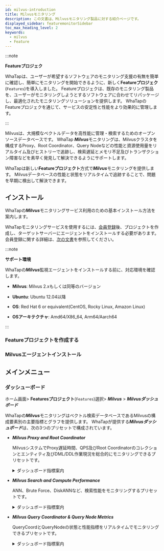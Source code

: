 ```yaml
---
id: milvus-introduction
title: Milvusモニタリング
description: この文書は、Milvusモニタリング製品に対する紹介ページです。
displayed_sidebar: featuremonitorSidebar
toc_max_heading_level: 2
keywords:
  - milvus
  - Feature
---
```



:::note

**Featureプロジェク**<ScrollToLink anchor='feature-project' />

WhaTapは、ユーザーが希望するソフトウェアのモニタリング支援の有無を簡単に確認し、簡単にモニタリングを開始できるように、新しく**Featureプロジェク**(<code class='Features'>Features</code>)を導入しました。 Featureプロジェクは、既存のモニタリング製品を、ユーザーがモニタリングしようとするソフトウェアに合わせてリパッケージし、最適化されたモニタリングソリューションを提供します。 WhaTapのFeatureプロジェクを通じて、サービスの安定性と性能をより効果的に管理します。 

:::

Milvusは、大規模なベクトルデータを高性能に管理・検索するためのオープンソースデータベースです。 WhaTap ***Milvus***モニタリングは、Milvusクラスタを構成するProxy、Root Coordinator、Query Nodeなどの性能と資源使用量をリアルタイム及びヒストリーで追跡し、検索遅延とメモリ不足及びトランザクション障害などを素早く発見して解決できるようにサポートします。

WhaTapは新しい**Featureプロジェクト**方式で***Milvus***モニタリングを提供します。 Milvusデータベースの性能と状態をリアルタイムで追跡することで、問題を早期に検出して解決できます。

## インストール

WhaTapの***Milvus***モニタリングサービス利用のための基本インストール方法を案内します。 

WhaTapモニタリングサービスを使用するには、[会員登録](https://www.whatap.io/ja/signup/)後、プロジェクトを作成し、ターゲットサーバーにエージェントをインストールする必要があります。 会員登録に関する詳細は、[次の文書](../account/account-manage)を参照してください。 

:::note 

**サポート環境**<ScrollToLink anchor='milvus-supported-env' />

WhaTapの***Milvus***監視エージェントをインストールする前に、対応環境を確認します。 

- **Milvus**: Milvus 2.xもしくは同等のバージョン

- **Ubuntu**: Ubuntu 12.04以降

- **OS**: Red Hat 6 or equivalent(CentOS, Rocky Linux, Amazon Linux)

- **OSアーキテクチャ**: Amd64/X86_64, Arm64/Aarch64

:::

### Featureプロジェクトを作成する


<Createprojectv2 />

### Milvusエージェントインストール

<InstallFeature name='Milvus 에이전트 설치' />

## メインメニュー

### ダッシューボード

ホーム画面&gt; **Featuresプロジェクト**(<code class='Features'>Features</code>)選択&gt; ***Milvus*** &gt; ***Milvusダッシュボード***

WhaTapの***Milvus***モニタリングはベクトル検索データベースであるMilvusの構成要素別の主要指標とグラフを提供します。 WhaTapが提供する***Milvusダッシュボード***は、次の3つのプリセットで構成されています。

- ***Milvus Proxy and Root Coordinator***

  MilvusシステムでProxy遅延時間、QPS及びRoot Coordinatorのコレクションとエンティティ及びDML/DDL作業現況を総合的にモニタリングできるプリセットです。

  <details>
  <summary>ダッシュボード指標案内</summary>

  #### ***Proxyモニタリング***

  - **Latency及びリクエストイベント**

    プロキシで処理されるリクエストの遅延時間をヒストグラムで視覚化し、1秒当たりのリクエスト数(QPS)などを確認できます。

  - **プロセス状態**

    Milvus ProxyのCPU及びメモリ使用量を時系列グラフで表示し、システムリソースの状態を把握します。

  #### ***Root Coordinatorモニタリング***

  - **コレクション及びエンターテインメント情報**

    現在稼働しているコレクションとエンティティの数を使用して、データベースの規模を確認します。

  - **DML及びDDL作業**

    Insert、DeleteなどDML作業とCreate、DropなどDDL作業の処理状況を視覚化して作業頻度を把握します。

  - **ストリーム及びメッセージチャネル**

    データストリーム及びメッセージチャネル数を追跡して、Milvus内部のデータフローを確認します。

  </details>

- ***Milvus Search and Compute Performance***

  ANN、Brute Force、DiskANNなど、検索性能をモニタリングするプリセットです。

  <details>
  <summary>ダッシュボード指標案内</summary>

  #### ***Approximate Nearest Neighbor (ANN) Metrics***

  - **検索リクエスト遅延時間**

    ANN検索の遅延時間をヒストグラム形式で確認して、検索性能を分析します。 

  - **検索リクエスト数(QPS)及び総遅延時間**

    1秒あたりに処理された検索リクエストの回数と累積検索遅延時間を確認して、システムの負荷状態をモニタリングします。

  #### ***BF (Brute Force) Search***

  - **BF検索リクエストあたりの比較オブジェクト数**

    Brute Force検索で1回のリクエストあたりの比較される個体数を確認します。

  - **総BF検索演算量**

    個体の比較回数を使用して、計算コストを追跡し、最適化の機会を探します。

  #### ***Bitset Ratio***

  - **Bitset使用率及び計算量**

    Bitsetを活用した演算最適化の有無をモニタリングして、検索速度を向上させる機会を分析します。

  - **Bitset適用リクエスト数及び適用された個体数**

    検索リクエスト中にBitsetを活用した割合を確認し、インデックス戦略の効率性を評価します。 

  #### ***DiskANN***

  - **DiskANN検索及びインデックス性能**

    DiskANNを使用した検索リクエストの遅延時間と検索回数を追跡して、ディスクベースの検索の性能を分析します。

  - **DiskANNインデックスサイズ及び検索リクエスト数**

    ディスクインデックスが占めるスペースと検索リクエスト数を比較して、効率を最適化します。 

  </details>

- ***Milvus Query Coordinator & Query Node Metrics***

  QueryCoordとQueryNodeの状態と性能指標をリアルタイムでモニタリングできるプリセットです。

  <details>
  <summary>ダッシュボード指標案内</summary>

  #### ***Query Coordinator***

  - ***Number of collections***

    QueryCoordが管理するコレクション数を意味します。

  - ***Number of partitions***

    コレクション内のパーティションの数をモニタリングして、データの分割状態を特定します。

  - ***Number of QueryNodes***

    QueryCoordが管理するQueryNodeの個数を表示します。

  - ***Resource Group Info***

    QueryCoordで割り当てられたリソースグループ情報を確認して、クエリ実行リソースを分析します。

  #### ***Query Node***

  - ***Disk used size(MB)***

    QueryNodeで使用するディスク容量をモニタリングして、ストレージの最適化を行います。

  - ***Number of ready read tasks in readyQueue***

    待機中のクエリリクエストの数をモニタリングして、検索ボトルネックの有無を分析します。

  #### ***Data Coordinator & Data Node***

  - ***Number of collections***

    DataCoordが管理するコレクション数を表示して、データ規模を追跡します。

  - ***Number of data nodes***

    DataCoordが管理するDataNode数を通じてストレージ管理状態を確認します。

  - ***Import tasks grouping by type and state***

    データのImport作業をタイプと状態別に分類し、読み込みと処理速度を分析できます。

  </details>
